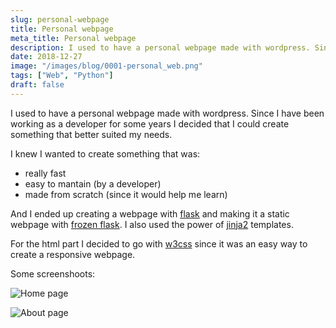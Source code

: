 ```yaml
---
slug: personal-webpage
title: Personal webpage
meta_title: Personal webpage
description: I used to have a personal webpage made with wordpress. Since I have been working as a developer for some years I decided that I could create something that better suited my needs.
date: 2018-12-27
image: "/images/blog/0001-personal_web.png"
tags: ["Web", "Python"]
draft: false
---
```


I used to have a personal webpage made with wordpress. Since I have been working as a developer for some years I decided that I could create something that better suited my needs.

I knew I wanted to create something that was:

* really fast
* easy to mantain (by a developer)
* made from scratch (since it would help me learn)

And I ended up creating a webpage with [flask](http://flask.pocoo.org/) and making it a static webpage with [frozen flask](https://frozen-flask.readthedocs.io/en/latest/). I also used the power of [jinja2](http://jinja.pocoo.org/docs/2.10/) templates.

For the html part I decided to go with [w3css](https://www.w3schools.com/w3css/default.asp) since it was an easy way to create a responsive webpage.

Some screenshoots:

![Home page](../../images/posts/2018/0001-villoro_mockup_1.jpg)

![About page](../../images/posts/2018/0001-villoro_mockup_2.jpg)
